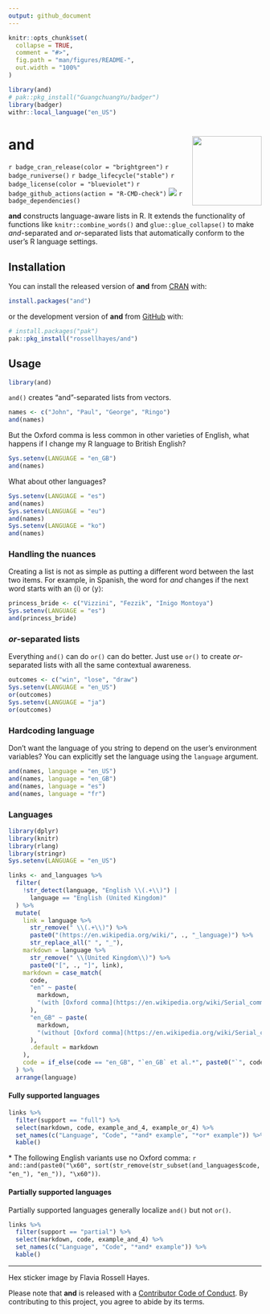 ```yaml
---
output: github_document
---
```


<!-- README.md is generated from README.Rmd. Please edit that file -->

```r
knitr::opts_chunk$set(
  collapse = TRUE,
  comment = "#>",
  fig.path = "man/figures/README-",
  out.width = "100%"
)

library(and)
# pak::pkg_install("GuangchuangYu/badger")
library(badger)
withr::local_language("en_US")
```

# and <img src="man/figures/logo.png?raw=TRUE" align="right" height="138" />

<!-- badges: start -->
`r badge_cran_release(color = "brightgreen")`
`r badge_runiverse()`
`r badge_lifecycle("stable")`
`r badge_license(color = "blueviolet")`
`r badge_github_actions(action = "R-CMD-check")`
[![](https://codecov.io/gh/rossellhayes/and/branch/main/graph/badge.svg)](https://app.codecov.io/gh/rossellhayes/and)
`r badge_dependencies()`
<!-- badges: end -->

**and** constructs language-aware lists in R. It extends the functionality of functions like `knitr::combine_words()` and `glue::glue_collapse()` to make _and_-separated and _or_-separated lists that automatically conform to the user's R language settings.

## Installation

You can install the released version of **and** from [CRAN](https://cran.r-project.org/package=and) with:

``` r
install.packages("and")
```

or the development version of **and** from [GitHub](https://github.com/rossellhayes/and) with:

``` r
# install.packages("pak")
pak::pkg_install("rossellhayes/and")
```

## Usage

```r
library(and)
```

`and()` creates "and"-separated lists from vectors.

```r
names <- c("John", "Paul", "George", "Ringo")
and(names)
```

But the Oxford comma is less common in other varieties of English, what happens if I change my R language to British English?

```r
Sys.setenv(LANGUAGE = "en_GB")
and(names)
```

What about other languages?

```r
Sys.setenv(LANGUAGE = "es")
and(names)
Sys.setenv(LANGUAGE = "eu")
and(names)
Sys.setenv(LANGUAGE = "ko")
and(names)
```

### Handling the nuances

Creating a list is not as simple as putting a different word between the last two items.
For example, in Spanish, the word for _and_ changes if the next word starts with an ⟨i⟩  or ⟨y⟩:

```r
princess_bride <- c("Vizzini", "Fezzik", "Inigo Montoya")
Sys.setenv(LANGUAGE = "es")
and(princess_bride)
```

### _or_-separated lists

Everything `and()` can do `or()` can do better. Just use `or()` to create _or_-separated lists with all the same contextual awareness.

```r
outcomes <- c("win", "lose", "draw")
Sys.setenv(LANGUAGE = "en_US")
or(outcomes)
Sys.setenv(LANGUAGE = "ja")
or(outcomes)
```

### Hardcoding language

Don't want the language of you string to depend on the user's environment variables?
You can explicitly set the language using the `language` argument.

```r
and(names, language = "en_US")
and(names, language = "en_GB")
and(names, language = "es")
and(names, language = "fr")
```

### Languages

```r
library(dplyr)
library(knitr)
library(rlang)
library(stringr)
Sys.setenv(LANGUAGE = "en_US")

links <- and_languages %>% 
  filter(
    !str_detect(language, "English \\(.+\\)") |
      language == "English (United Kingdom)"
  ) %>%
  mutate(
    link = language %>% 
      str_remove(" \\(.+\\)") %>%
      paste0("(https://en.wikipedia.org/wiki/", ., "_language)") %>%
      str_replace_all(" ", "_"),
    markdown = language %>% 
      str_remove(" \\(United Kingdom\\)") %>% 
      paste0("[", ., "]", link),
    markdown = case_match(
      code,
      "en" ~ paste(
        markdown,
        "(with [Oxford comma](https://en.wikipedia.org/wiki/Serial_comma))"
      ),
      "en_GB" ~ paste(
        markdown,
        "(without [Oxford comma](https://en.wikipedia.org/wiki/Serial_comma))"
      ),
      .default = markdown
    ),
    code = if_else(code == "en_GB", "`en_GB` et al.*", paste0("`", code, "`"))
  ) %>%
  arrange(language)
```

#### Fully supported languages

```r
links %>% 
  filter(support == "full") %>% 
  select(markdown, code, example_and_4, example_or_4) %>% 
  set_names(c("Language", "Code", "*and* example", "*or* example")) %>% 
  kable()
```

\* The following English variants use no Oxford comma: `r and::and(paste0("\x60", sort(str_remove(str_subset(and_languages$code, "en_"), "en_")), "\x60"))`.

#### Partially supported languages

Partially supported languages generally localize `and()` but not `or()`.

```r
links %>% 
  filter(support == "partial") %>% 
  select(markdown, code, example_and_4) %>% 
  set_names(c("Language", "Code", "*and* example")) %>% 
  kable()
```

---

Hex sticker image by Flavia Rossell Hayes.

Please note that **and** is released with a [Contributor Code of Conduct](https://contributor-covenant.org/version/2/0/CODE_OF_CONDUCT.html).
By contributing to this project, you agree to abide by its terms.
